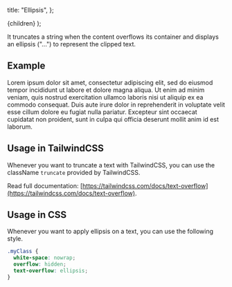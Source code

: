 
  title: "Ellipsis",
};

  <MdxLayout metadata={metadata}>{children}</MdxLayout>
);

It truncates a string when the content overflows its container and displays an ellipsis ("...") to represent the clipped text.

## Example

<p className="truncate">
  Lorem ipsum dolor sit amet, consectetur adipiscing elit, sed do eiusmod tempor
  incididunt ut labore et dolore magna aliqua. Ut enim ad minim veniam, quis
  nostrud exercitation ullamco laboris nisi ut aliquip ex ea commodo consequat.
  Duis aute irure dolor in reprehenderit in voluptate velit esse cillum dolore
  eu fugiat nulla pariatur. Excepteur sint occaecat cupidatat non proident, sunt
  in culpa qui officia deserunt mollit anim id est laborum.
</p>

## Usage in TailwindCSS

Whenever you want to truncate a text with TailwindCSS, you can use the className `truncate` provided by TailwindCSS.

Read full documentation: [https://tailwindcss.com/docs/text-overflow](https://tailwindcss.com/docs/text-overflow).

## Usage in CSS

Whenever you want to apply ellipsis on a text, you can use the following style.

```css
.myClass {
  white-space: nowrap;
  overflow: hidden;
  text-overflow: ellipsis;
}
```
